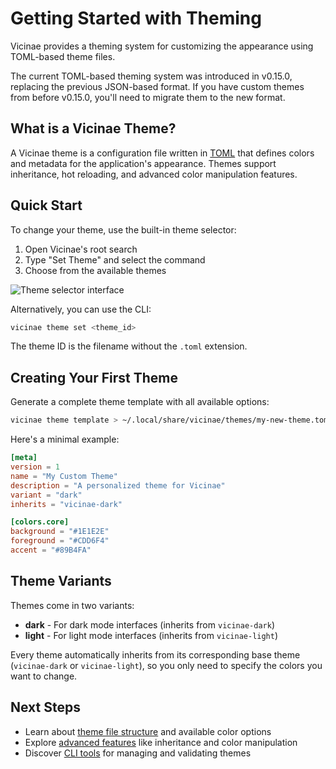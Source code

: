 # Getting Started with Theming

Vicinae provides a theming system for customizing the appearance using TOML-based theme files.

<Note>
The current TOML-based theming system was introduced in v0.15.0, replacing the previous JSON-based format. If you have custom themes from before v0.15.0, you'll need to migrate them to the new format.
</Note>

## What is a Vicinae Theme?

A Vicinae theme is a configuration file written in [TOML](https://toml.io/en/) that defines colors and metadata for the application's appearance. Themes support inheritance, hot reloading, and advanced color manipulation features.

## Quick Start

To change your theme, use the built-in theme selector:

1. Open Vicinae's root search
2. Type "Set Theme" and select the command
3. Choose from the available themes

![Theme selector interface](/vicinae-set-theme.webp)

Alternatively, you can use the CLI:

```bash
vicinae theme set <theme_id>
```

The theme ID is the filename without the `.toml` extension.

## Creating Your First Theme

Generate a complete theme template with all available options:

```bash
vicinae theme template > ~/.local/share/vicinae/themes/my-new-theme.toml
```

Here's a minimal example:

```toml
[meta]
version = 1
name = "My Custom Theme"
description = "A personalized theme for Vicinae"
variant = "dark"
inherits = "vicinae-dark"

[colors.core]
background = "#1E1E2E"
foreground = "#CDD6F4"
accent = "#89B4FA"
```

## Theme Variants

Themes come in two variants:
- **dark** - For dark mode interfaces (inherits from `vicinae-dark`)
- **light** - For light mode interfaces (inherits from `vicinae-light`)

Every theme automatically inherits from its corresponding base theme (`vicinae-dark` or `vicinae-light`), so you only need to specify the colors you want to change.

## Next Steps

- Learn about [theme file structure](/theming/theme-structure) and available color options
- Explore [advanced features](/theming/advanced-features) like inheritance and color manipulation
- Discover [CLI tools](/theming/cli-tools) for managing and validating themes
